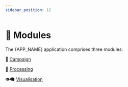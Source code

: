 ```yaml
---
sidebar_position: 12
---
```



# 🧩 Modules

The {APP_NAME} application comprises three modules:

📣 [Campaign](./campaign/index.mdx)

🧮 [Processing](./processing/index.mdx)

👁️‍🗨️ [Visualisation](./visualisation/index.mdx)
